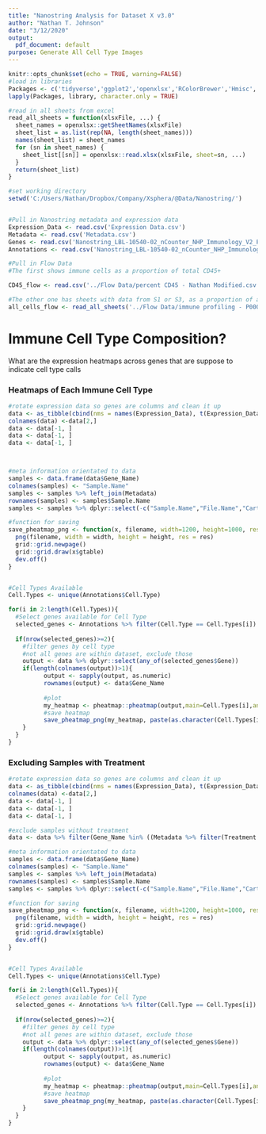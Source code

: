 ---
title: "Nanostring Analysis for Dataset X v3.0"
author: "Nathan T. Johnson"
date: "3/12/2020"
output:
  pdf_document: default
purpose: Generate All Cell Type Images
---

```{r results='asis', echo=FALSE, include=FALSE,}
knitr::opts_chunk$set(echo = TRUE, warning=FALSE)
#load in libraries
Packages <- c('tidyverse','ggplot2','openxlsx','RColorBrewer','Hmisc','icd','hrbrthemes','viridis','knitr','PCAtools','biomaRt')
lapply(Packages, library, character.only = TRUE)
```

```{r function definitions, echo = FALSE}

#read in all sheets from excel
read_all_sheets = function(xlsxFile, ...) {
  sheet_names = openxlsx::getSheetNames(xlsxFile)
  sheet_list = as.list(rep(NA, length(sheet_names)))
  names(sheet_list) = sheet_names
  for (sn in sheet_names) {
    sheet_list[[sn]] = openxlsx::read.xlsx(xlsxFile, sheet=sn, ...)
  }
  return(sheet_list)
}

```


```{r data cleaning and setup, echo=FALSE, message=FALSE, warning=FALSE}

#set working directory
setwd('C:/Users/Nathan/Dropbox/Company/Xsphera/@Data/Nanostring/')


#Pull in Nanostring metadata and expression data
Expression_Data <- read.csv('Expression Data.csv')
Metadata <- read.csv('Metadata.csv')
Genes <- read.csv('Nanostring_LBL-10540-02_nCounter_NHP_Immunology_V2_Panel_Gene_List.csv')
Annotations <- read.csv('Nanostring_LBL-10540-02_nCounter_NHP_Immunology_V2_Panel_Gene_List_Annotations.csv')

#Pull in Flow Data
#The first shows immune cells as a proportion of total CD45+

CD45_flow <- read.csv('../Flow Data/percent CD45 - Nathan Modified.csv')

#The other one has sheets with data from S1 or S3, as a proportion of all cells collected or as a proportion of live cells (as indicated). Let me know if you have any questions.
all_cells_flow <- read_all_sheets('../Flow Data/immune profiling - P0003-31.xlsx')

```

# Immune Cell Type Composition?

What are the expression heatmaps across genes that are suppose to indicate cell type calls

### Heatmaps of Each Immune Cell Type

```{r,echo=FALSE}
#rotate expression data so genes are columns and clean it up
data <- as_tibble(cbind(nms = names(Expression_Data), t(Expression_Data)))
colnames(data) <-data[2,]
data <- data[-1, ]
data <- data[-1, ]
data <- data[-1, ]



#meta information orientated to data
samples <- data.frame(data$Gene_Name)
colnames(samples) <- "Sample.Name"
samples <- samples %>% left_join(Metadata)
rownames(samples) <- samples$Sample.Name
samples <- samples %>% dplyr::select(-c("Sample.Name","File.Name","Cartridge.ID","Lane.Number","Import.Date")) #remove unncessary colnames

#function for saving
save_pheatmap_png <- function(x, filename, width=1200, height=1000, res = 150) {
  png(filename, width = width, height = height, res = res)
  grid::grid.newpage()
  grid::grid.draw(x$gtable)
  dev.off()
}


#Cell Types Available
Cell.Types <- unique(Annotations$Cell.Type)

for(i in 2:length(Cell.Types)){
  #Select genes available for Cell Type
  selected_genes <- Annotations %>% filter(Cell.Type == Cell.Types[i])
  
  if(nrow(selected_genes)>=2){
    #filter genes by cell type
    #not all genes are within dataset, exclude those
    output <- data %>% dplyr::select(any_of(selected_genes$Gene)) 
    if(length(colnames(output))>1){
          output <- sapply(output, as.numeric)
          rownames(output) <- data$Gene_Name
          
          #plot
          my_heatmap <- pheatmap::pheatmap(output,main=Cell.Types[i],annotation_row = samples,scale="column")
          #save heatmap
          save_pheatmap_png(my_heatmap, paste(as.character(Cell.Types[i]),"gene_scaling.png",sep="")) 
    }
  }
}

```

### Excluding Samples with Treatment 

```{r,echo=FALSE}

#rotate expression data so genes are columns and clean it up
data <- as_tibble(cbind(nms = names(Expression_Data), t(Expression_Data)))
colnames(data) <-data[2,]
data <- data[-1, ]
data <- data[-1, ]
data <- data[-1, ]

#exclude samples without treatment
data <- data %>% filter(Gene_Name %in% ((Metadata %>% filter(Treatment == 'None'))$Sample.Name %>% as.character()))

#meta information orientated to data
samples <- data.frame(data$Gene_Name)
colnames(samples) <- "Sample.Name"
samples <- samples %>% left_join(Metadata)
rownames(samples) <- samples$Sample.Name
samples <- samples %>% dplyr::select(-c("Sample.Name","File.Name","Cartridge.ID","Lane.Number","Import.Date")) #remove unncessary colnames

#function for saving
save_pheatmap_png <- function(x, filename, width=1200, height=1000, res = 150) {
  png(filename, width = width, height = height, res = res)
  grid::grid.newpage()
  grid::grid.draw(x$gtable)
  dev.off()
}


#Cell Types Available
Cell.Types <- unique(Annotations$Cell.Type)

for(i in 2:length(Cell.Types)){
  #Select genes available for Cell Type
  selected_genes <- Annotations %>% filter(Cell.Type == Cell.Types[i])
  
  if(nrow(selected_genes)>=2){
    #filter genes by cell type
    #not all genes are within dataset, exclude those
    output <- data %>% dplyr::select(any_of(selected_genes$Gene)) 
    if(length(colnames(output))>1){
          output <- sapply(output, as.numeric)
          rownames(output) <- data$Gene_Name
          
          #plot
          my_heatmap <- pheatmap::pheatmap(output,main=Cell.Types[i],annotation_row = samples,scale="column")
          #save heatmap
          save_pheatmap_png(my_heatmap, paste(as.character(Cell.Types[i]),"gene_scaling.png",sep="")) 
    }
  }
}

```
